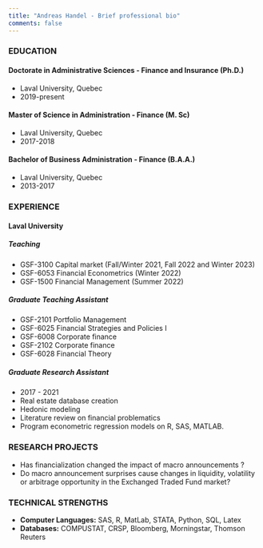 ```yaml
---
title: "Andreas Handel - Brief professional bio"
comments: false
---
```




### EDUCATION
#### Doctorate in Administrative Sciences - Finance and Insurance (Ph.D.)
* Laval University, Quebec
* 2019-present

#### Master of Science in Administration - Finance (M. Sc)
* Laval University, Quebec
* 2017-2018

#### Bachelor of Business Administration - Finance (B.A.A.)
* Laval University, Quebec
* 2013-2017



### EXPERIENCE

#### Laval University
##### Teaching
* GSF-3100 Capital market (Fall/Winter 2021, Fall 2022 and Winter 2023)
* GSF-6053 Financial Econometrics (Winter 2022)
* GSF-1500 Financial Management (Summer 2022)

##### Graduate Teaching Assistant
* GSF-2101 Portfolio Management
* GSF-6025 Financial Strategies and Policies I
* GSF-6008 Corporate finance
* GSF-2102 Corporate finance
* GSF-6028 Financial Theory

##### Graduate Research Assistant
* 2017 - 2021
* Real estate database creation
* Hedonic modeling
* Literature review on financial problematics
* Program econometric regression models on R, SAS, MATLAB.

### RESEARCH PROJECTS
* Has financialization changed the impact of macro announcements ?
* Do macro announcement surprises cause changes in liquidity, volatility or arbitrage opportunity in the Exchanged Traded Fund market?

### TECHNICAL STRENGTHS
* **Computer Languages:** SAS, R, MatLab, STATA, Python, SQL, Latex
* **Databases:** COMPUSTAT, CRSP, Bloomberg, Morningstar, Thomson Reuters